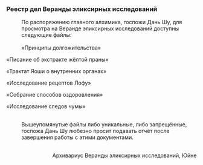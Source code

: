 ===Реестр дел Веранды эликсирных исследований===
:По распоряжению главного алхимика, госпожи Дань Шу, для просмотра на Веранде эликсирных исследований доступны следующие файлы:
:<br />«Принципы долгожительства»
:
«Писание об экстракте жёлтой праны»
:
«Трактат Яоши о внутренних органах»
:
«Исследование рецептов Лофу»
:
«Собрание способов оздоровления»
:
«Исследование следов чумы»
:<br />Вышеупомянутые файлы либо уникальные, либо запрещённые, госпожа Дань Шу любезно просит подавать отчёт после завершения работы с этими документами.
:<br /><div align="right">Архивариус Веранды эликсирных исследований, Юйне</div>
